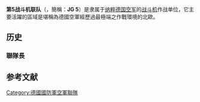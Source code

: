 {{unreferenced|time=2013-11-01T08:24:41+00:00}}
{{Infobox Military Unit
|unit_name=第5战斗机联队
|caption=
|dates=1942 – 1945
|country={{flagicon|Nazi Germany}} [[纳粹德国|纳粹德国]]
|allegiance=
|branch=纳粹德国空军
|type=[[战斗机|战斗机]]
|role=夺取[[制空权|制空权]]
|size=[[空军联队|空军联队]]
|command_structure=
|current_commander=
|garrison=
|ceremonial_chief=
|colonel_of_the_regiment=
|nickname=冰海
|patron=
|motto=
|colors=
|identification_symbol=
|march=
|mascot=
|battles=
|notable_commanders={{tsl|en|Heinrich Ehrler|海因里希·埃赫勒}}<br>（1944年3月–1945年2月）
|anniversaries=
|decorations=
|battle_honours=
<!-- Aircraft -->
|equipment= [[Bf_109|Bf 109]]<br>[[Fw_190|Fw 190]]
}}
'''第5战斗机联队'''（'''{{lang-de|Jagdgeschwader 5}}'''，簡稱：'''JG 5'''）是隶属于[[纳粹德国空军|纳粹德国空军]]的[[战斗机|战斗机]]作战单位，它主要活躍的區域是堪稱為德國空軍經歷過最極端之作戰環境的北歐。

==历史==

===聯隊長===

==参考文献==
{{德國國防軍空軍戰鬥機聯隊}}
[[Category:德國國防軍空軍聯隊|Category:德國國防軍空軍聯隊]]